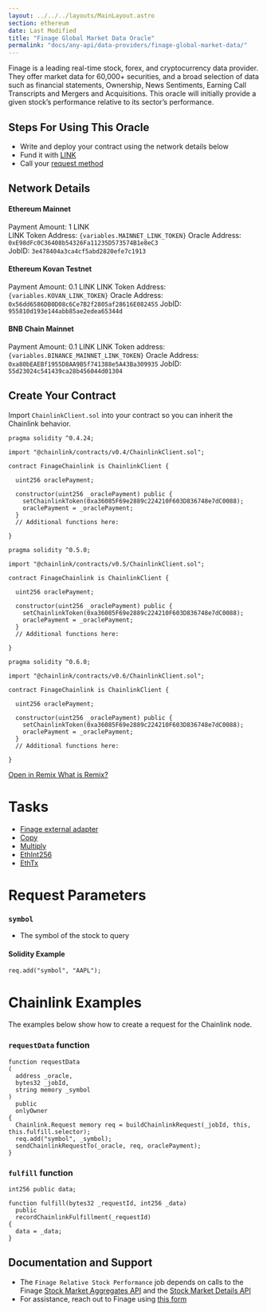 ---
layout: ../../../layouts/MainLayout.astro
section: ethereum
date: Last Modified
title: "Finage Global Market Data Oracle"
permalink: "docs/any-api/data-providers/finage-global-market-data/"
---


Finage is a leading real-time stock, forex, and cryptocurrency data provider. They offer market data for 60,000+ securities, and a broad selection of data such as financial statements, Ownership, News Sentiments, Earning Call Transcripts and Mergers and Acquisitions. This oracle will initially provide a given stock’s performance relative to its sector’s performance.

## Steps For Using This Oracle

- Write and deploy your contract using the network details below
- Fund it with [LINK](/docs/link-token-contracts/)
- Call your [request method](./#chainlink-examples)

## Network Details

#### Ethereum Mainnet

Payment Amount: 1 LINK  
LINK Token Address: <code>{variables.MAINNET_LINK_TOKEN}</code>
Oracle Address: `0xE98dFc0C36408b54326Fa11235D573574B1e8eC3`  
JobID: `3e478404a3ca4cf5abd2820efe7c1913`

#### Ethereum Kovan Testnet

Payment Amount: 0.1 LINK
LINK Token Address: <code>{variables.KOVAN_LINK_TOKEN}</code>
Oracle Address: `0x56dd6586DB0D08c6Ce7B2f2805af28616E082455`
JobID: `955810d193e144abb85ae2edea65344d`

#### BNB Chain Mainnet

Payment Amount: 0.1 LINK
LINK Token address: <code>{variables.BINANCE_MAINNET_LINK_TOKEN}</code>
Oracle Address: `0xa80bEAEBf1955D8AA9B5f741388e5A43Ba309935`
JobID: `55d23024c541439ca28b456044d01304`

## Create Your Contract

Import `ChainlinkClient.sol` into your contract so you can inherit the Chainlink behavior.

```solidity Solidity 4
pragma solidity ^0.4.24;

import "@chainlink/contracts/v0.4/ChainlinkClient.sol";

contract FinageChainlink is ChainlinkClient {

  uint256 oraclePayment;

  constructor(uint256 _oraclePayment) public {
    setChainlinkToken(0xa36085F69e2889c224210F603D836748e7dC0088);
    oraclePayment = _oraclePayment;
  }
  // Additional functions here:

}
```

```solidity Solidity 5
pragma solidity ^0.5.0;

import "@chainlink/contracts/v0.5/ChainlinkClient.sol";

contract FinageChainlink is ChainlinkClient {

  uint256 oraclePayment;

  constructor(uint256 _oraclePayment) public {
    setChainlinkToken(0xa36085F69e2889c224210F603D836748e7dC0088);
    oraclePayment = _oraclePayment;
  }
  // Additional functions here:

}
```

```solidity Solidity 6
pragma solidity ^0.6.0;

import "@chainlink/contracts/v0.6/ChainlinkClient.sol";

contract FinageChainlink is ChainlinkClient {

  uint256 oraclePayment;

  constructor(uint256 _oraclePayment) public {
    setChainlinkToken(0xa36085F69e2889c224210F603D836748e7dC0088);
    oraclePayment = _oraclePayment;
  }
  // Additional functions here:

}
```

<div class="remix-callout">
  <a
    href="https://remix.ethereum.org/#url=https://docs.chain.link/samples/DataProviders/Finage.sol"
    target="_blank"
  >
    Open in Remix
  </a>
  <a href="/docs/conceptual-overview/#what-is-remix">What is Remix?</a>
</div>

# Tasks

- [Finage external adapter](https://github.com/smartcontractkit/external-adapters-js/tree/develop/packages/sources/finage)
- [Copy](/docs/core-adapters/#copy)
- [Multiply](/docs/core-adapters/#multiply)
- [EthInt256](/docs/core-adapters/#ethint256)
- [EthTx](/docs/core-adapters/#ethtx)

# Request Parameters

### `symbol`

- The symbol of the stock to query

#### Solidity Example

`req.add("symbol", "AAPL");`

# Chainlink Examples

The examples below show how to create a request for the Chainlink node.

### `requestData` function

```solidity
function requestData
(
  address _oracle,
  bytes32 _jobId,
  string memory _symbol
)
  public
  onlyOwner
{
  Chainlink.Request memory req = buildChainlinkRequest(_jobId, this, this.fulfill.selector);
  req.add("symbol", _symbol);
  sendChainlinkRequestTo(_oracle, req, oraclePayment);
}
```

### `fulfill` function

```solidity
int256 public data;

function fulfill(bytes32 _requestId, int256 _data)
  public
  recordChainlinkFulfillment(_requestId)
{
  data = _data;
}
```

## Documentation and Support

- The `Finage Relative Stock Performance` job depends on calls to the Finage <a href="https://finage.co.uk/docs/api/stock-market-aggregates-api" target="_blank">Stock Market Aggregates API</a> and the <a href="https://finage.co.uk/docs/api/stock-market-details-api" target="_blank">Stock Market Details API</a>
- For assistance, reach out to Finage using <a href="https://finage.co.uk/consultation" target="_blank">this form</a>
